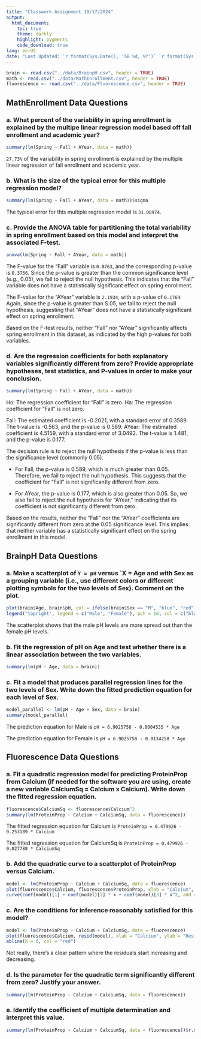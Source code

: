 ```yaml
---
title: "Classwork Assignment 10/17/2024"
output:
  html_document:
    toc: true
    theme: darkly
    highlight: pygments
    code_download: true
lang: en-US
date: "Last Updated: `r format(Sys.Date(), '%B %d, %Y')` `r format(Sys.time(), '%H:%M:%S')`"
---
```


```r
brain <- read.csv("../data/BrainpH.csv", header = TRUE)
math <- read.csv("../data/MathEnrollment.csv", header = TRUE)
fluorescence <- read.csv("../data/Fluorescence.csv", header = TRUE)
```

## MathEnrollment Data Questions
### a. What percent of the variability in spring enrollment is explained by the multipe linear regression model based off fall enrollment and academic year?
```r
summary(lm(Spring ~ Fall + AYear, data = math))
```

`27.73%` of the variability in spring enrollment is explained by the multiple linear regression of fall enrollment and academic year.

### b. What is the size of the typical error for this multiple regression model?
```r
summary(lm(Spring ~ Fall + AYear, data = math))$sigma
```
The typical error for this multiple regression model is `31.08974`.

### c. Provide the ANOVA table for partitioning the total variability in spring enrollment based on this model and interpret the associated F-test.
```r
anova(lm(Spring ~ Fall + AYear, data = math))
```

The F-value for the "Fall" variable is `0.8763`, and the corresponding p-value is `0.3766`. Since the p-value is greater than the common significance level (e.g., 0.05), we fail to reject the null hypothesis. This indicates that the "Fall" variable does not have a statistically significant effect on spring enrollment.

 The F-value for the "AYear" variable is `2.1934`, with a p-value of `0.1769`. Again, since the p-value is greater than S.05, we fail to reject the null hypothesis, suggesting that "AYear" does not have a statistically significant effect on spring enrollment.

Based on the F-test results, neither "Fall" nor "AYear" significantly affects spring enrollment in this dataset, as indicated by the high p-values for both variables.

### d. Are the regression coefficients for both explanatory variables significantly different from zero? Provide appropriate hypotheses, test statistics, and P-values in order to make your conclusion.
```r
summary(lm(Spring ~ Fall + AYear, data = math))
```

Ho: The regression coefficient for "Fall" is zero.
Ha: The regression coefficient for "Fall" is not zero.

Fall: The estimated coefficient is -0.2021, with a standard error of 0.3589. The t-value is -0.563, and the p-value is 0.589.
AYear: The estimated coefficient is 4.5159, with a standard error of 3.0492. The t-value is 1.481, and the p-value is 0.177.

The decision rule is to reject the null hypothesis if the p-value is less than the significance level (commonly 0.05).

- For Fall, the p-value is 0.589, which is much greater than 0.05. Therefore, we fail to reject the null hypothesis. This suggests that the coefficient for "Fall" is not significantly different from zero.

- For AYear, the p-value is 0.177, which is also greater than 0.05. So, we also fail to reject the null hypothesis for "AYear," indicating that its coefficient is not significantly different from zero.

Based on the results, neither the "Fall" nor the "AYear" coefficients are significantly different from zero at the 0.05 significance level. This implies that neither variable has a statistically significant effect on the spring enrollment in this model.

## BrainpH Data Questions
### a. Make a scatterplot of `Y = pH` versus `X = Age and with Sex as a grouping variable (i.e., use different colors or different plotting symbols for the two levels of Sex). Comment on the plot.
```r
plot(brain$Age, brain$pH, col = ifelse(brain$Sex == "M", "blue", "red"), pch = 19, xlab = "Age", ylab = "pH")
legend("topright", legend = c("Male", "Female"), pch = 16, col = c("blue", "red"))
```

The scatterplot shows that the male pH levels are more spread out than the female pH levels.

### b. Fit the regression of pH on Age and test whether there is a linear association between the two variables.
```r
summary(lm(pH ~ Age, data = brain))
```

### c. Fit a model that produces parallel regression lines for the two levels of Sex. Write down the fitted prediction equation for each level of Sex.
```r
model_parallel <- lm(pH ~ Age + Sex, data = brain)
summary(model_parallel)
```

The prediction equation for Male is `pH = 6.9025758 - 0.0004535 * Age`

The prediction equation for Female is `pH = 6.9025758 - 0.0134258 * Age`

## Fluorescence Data Questions
### a. Fit a quadratic regression model for predicting ProteinProp from Calcium (if needed for the software you are using, create a new variable CalciumSq = Calcium x Calcium). Write down the fitted regression equation.
```r
fluorescence$CalciumSq <- fluorescence$Calcium^2
summary(lm(ProteinProp ~ Calcium + CalciumSq, data = fluorescence))
```

The fitted regression equation for Calcium is `ProteinProp = 0.479926 - 0.253189 * Calcium`

The fitted regression equation for CalciumSq is `ProteinProp = 0.479926 - 0.027788 * CalciumSq`

### b. Add the quadratic curve to a scatterplot of ProteinProp versus Calcium.
```r
model <- lm(ProteinProp ~ Calcium + CalciumSq, data = fluorescence)
plot(fluorescence$Calcium, fluorescence$ProteinProp, xlab = "Calcium", ylab = "ProteinProp", main = "Scatterplot with Quadratic Fit")
curve(coef(model)[1] + coef(model)[2] * x + coef(model)[3] * x^2, add = TRUE, col = "blue")
```


### c. Are the conditions for inference reasonably satisfied for this model?
```r
model <- lm(ProteinProp ~ Calcium + CalciumSq, data = fluorescence)
plot(fluorescence$Calcium, resid(model), xlab = "Calcium", ylab = "Residuals", main = "Residual Plot")
abline(h = 0, col = "red")
```

Not really, there's a clear pattern where the residuals start increasing and decreasing.

### d. Is the parameter for the quadratic term significantly different from zero? Justify your answer.
```r
summary(lm(ProteinProp ~ Calcium + CalciumSq, data = fluorescence))
```

### e. Identify the coefficient of multiple determination and interpret this value.
```r
summary(lm(ProteinProp ~ Calcium + CalciumSq, data = fluorescence))$r.squared
```